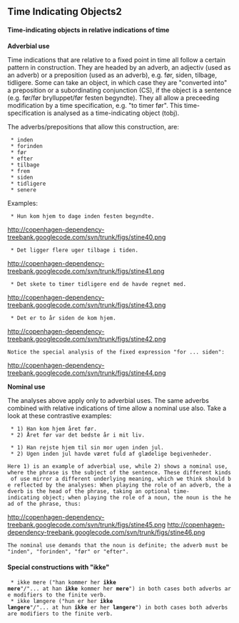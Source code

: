 ==  Time Indicating Objects2 ==

==== Time-indicating objects in relative indications of time ====

'''Adverbial use'''

Time indications that are relative to a fixed point in time all follow a certain pattern in construction. They are headed by an adverb, an adjectiv (used as an adverb) or a preposition (used as an adverb), e.g. før, siden, tilbage, tidligere. Some can take an object, in which case they are "converted into" a preposition or a subordinating conjunction (CS), if the object is a sentence (e.g. før/før brylluppet/før festen begyndte). They all allow a preceeding modification by a time specification, e.g. "to timer før". This time-specification is analysed as a time-indicating object (tobj).

The adverbs/prepositions that allow this construction, are:

  * inden
  * forinden
  * før
  * efter
  * tilbage
  * frem
  * siden
  * tidligere
  * senere

Examples:

  * Hun kom hjem to dage inden festen begyndte.

http://copenhagen-dependency-treebank.googlecode.com/svn/trunk/figs/stine40.png

  * Det ligger flere uger tilbage i tiden.

http://copenhagen-dependency-treebank.googlecode.com/svn/trunk/figs/stine41.png

  * Det skete to timer tidligere end de havde regnet med.

http://copenhagen-dependency-treebank.googlecode.com/svn/trunk/figs/stine43.png

  * Det er to år siden de kom hjem.

http://copenhagen-dependency-treebank.googlecode.com/svn/trunk/figs/stine42.png

 Notice the special analysis of the fixed expression "for ... siden":

http://copenhagen-dependency-treebank.googlecode.com/svn/trunk/figs/stine44.png

'''Nominal use'''

The analyses above apply only to adverbial uses. The same adverbs combined with relative indications of time allow a nominal use also. Take a look at these contrastive examples:

  * 1) Han kom hjem året før.
  * 2) Året før var det bedste år i mit liv.

  * 1) Han rejste hjem til sin mor ugen inden jul.
  * 2) Ugen inden jul havde været fuld af glædelige begivenheder.

 Here 1) is an example of adverbial use, while 2) shows a nominal use, where the phrase is the subject of the sentence. These different kinds of use mirror a different underlying meaning, which we think should be reflected by the analyses: When playing the role of an adverb, the adverb is the head of the phrase, taking an optional time-indicating object; when playing the role of a noun, the noun is the head of the phrase, thus:

http://copenhagen-dependency-treebank.googlecode.com/svn/trunk/figs/stine45.png http://copenhagen-dependency-treebank.googlecode.com/svn/trunk/figs/stine46.png

 The nominal use demands that the noun is definite; the adverb must be "inden", "forinden", "før" or "efter".

==== Special constructions with "ikke" ====

  * ikke mere ("han kommer her '''ikke mere'''"/"... at han '''ikke''' kommer her '''mere'''") in both cases both adverbs are modifiers to the finite verb.
  * ikke længere ("hun er her '''ikke længere'''"/"... at hun '''ikke''' er her '''længere'''") in both cases both adverbs are modifiers to the finite verb.
